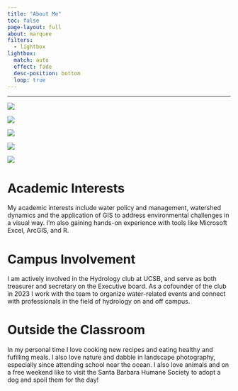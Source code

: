 ```yaml
---
title: "About Me"
toc: false
page-layout: full
about: marquee
filters:
  - lightbox
lightbox:
  match: auto
  effect: fade
  desc-position: bottom
  loop: true
---
```


------------------------------------------------------------------------

::: {layout="[[1, 1, 1, 1, 1]]"}
![](images/me_and_chico.png){.square-img group="aa" description="My dog and I at the beach, Spring 2024."}

![](images/cook_curry.jpg){.square-img group="aa" description="Chicken coconut curry with vegetables and rice."}

![](images/mexico.jpg){.square-img group="aa" description="Photograph from a boat in Puerto Vallarta Mexico, Fall 2022."}

![](images/dog_walk.png){.square-img group="aa" description="Volunteering with the Santa Barbara Humane Shelter, taking a rescue out of the shelter for the day and on a walk."} 

![](images/bren_hydro.jpg){.square-img group="aa" description="Executive team of the Hydrology Club at UCSB presenting at the 55th Bren Hall Anniversary to faculty and alumni, Spring 2025."}
:::

# Academic Interests

My academic interests include water policy and management, watershed dynamics and the application of GIS to address environmental challenges in a visual way. I'm also gaining hands-on experience with tools like Microsoft Excel, ArcGIS, and R.

# Campus Involvement

I am actively involved in the Hydrology club at UCSB, and serve as both treasurer and secretary on the Executive board. As a cofounder of the club in 2023 I work with the team to organize water-related events and connect with professionals in the field of hydrology on and off campus.

# Outside the Classroom

In my personal time I love cooking new recipes and eating healthy and fufilling meals. I also love nature and dabble in landscape photography, especially since attending school near the ocean. I also love animals and on a free weekend like to visit the Santa Barbara Humane Society to adopt a dog and spoil them for the day!
